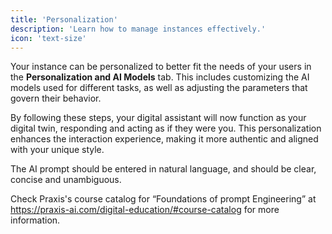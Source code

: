 ```yaml
---
title: 'Personalization'
description: 'Learn how to manage instances effectively.'
icon: 'text-size'
---
```


Your instance can be personalized to better fit the needs of your users in the **Personalization and AI Models** tab. This includes customizing the AI models used for different tasks, as well as adjusting the parameters that govern their behavior.

<Steps>
  <Step title="Click Admin"></Step>
  <Step title="Click Instances"></Step>
  <Step title="Click Edit"></Step>
  <Step title="Click Personalization and AI Models"></Step>
</Steps>





By following these steps, your digital assistant will now function as your digital twin, responding and acting as if they were you. This personalization enhances the interaction experience, making it more authentic and aligned with your unique style.

The AI prompt should be entered in natural language, and should be clear, concise and unambiguous.

Check Praxis's course catalog for “Foundations of prompt Engineering” at https://praxis-ai.com/digital-education/#course-catalog for more information.

